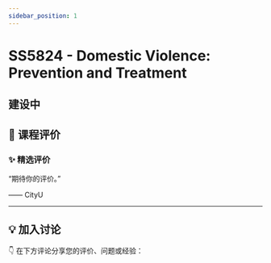 ```yaml
---
sidebar_position: 1
---
```



# SS5824 - Domestic Violence: Prevention and Treatment

## 建设中

## **💬 课程评价**

### ✨ **精选评价**
<div className={commentStyles.commentBox}>
    <p className={commentStyles.commentText}>
        “期待你的评价。”
    </p>
    <p className={commentStyles.commentAuthor}>—— CityU</p>
</div>

---

## **💡 加入讨论**

👇 在下方评论分享您的评价、问题或经验：
<Utterances />
